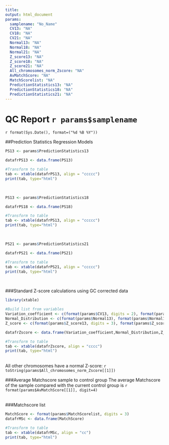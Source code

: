 ```yaml
---
title: 
output: html_document
params:
  samplename: "No_Name"
  CV13: "NA"
  CV18: "NA"
  CV21: "NA"
  Normal13: "NA"
  Normal18: "NA"
  Normal21: "NA"
  Z_score13: "NA"
  Z_score18: "NA"
  Z_score21: "NA"
  All_chromosomes_norm_Zscore: "NA"
  AvMatchScore: "NA"
  MatchScorelist: "NA"
  PredictionStatistics13: "NA"
  PredictionStatistics18: "NA"
  PredictionStatistics21: "NA"
---
```


QC Report `r params$samplename`
=======================================================
`r format(Sys.Date(), format=("%d %B %Y"))`

##Prediction Statistics Regression Models
```r
PS13 <- params$PredictionStatistics13

datafrPS13 <- data.frame(PS13)

#Transform to table
tab <- xtable(datafrPS13, align = "ccccc")
print(tab, type="html")
```
<br>
```r
PS13 <- params$PredictionStatistics18

datafrPS18 <- data.frame(PS18)

#Transform to table
tab <- xtable(datafrPS13, align = "ccccc")
print(tab, type="html")
```
<br>
```r
PS21 <- params$PredictionStatistics21

datafrPS21 <- data.frame(PS21)

#Transform to table
tab <- xtable(datafrPS21, align = "ccccc")
print(tab, type="html")
```

<br>

###Standard Z-score calculations using GC corrected data
```r
library(xtable)

#Build list from variables
Variation_coefficient <- c(format(params$CV13, digits = 2), format(params$CV18, digits = 2), format(params$CV21, digits = 2) )
Normal_Distribution <- c(format(params$Normal13), format(params$Normal18), format(params$Normal21) ) 
Z_score <- c(format(params$Z_score13, digits = 3), format(params$Z_score18, digits = 3), format(params$Z_score21, digits = 3) )

datafrZscore <- data.frame(Variation_coefficient,Normal_Distribution,Z_score, row.names = c("Chr 13","Chr 18","Chr 21"))

#Transform to table
tab <- xtable(datafrZscore, align = "cccc")
print(tab, type="html")

```


<br>
All other chromosomes have a normal Z-score: `r toString(params$All_chromosomes_norm_Zscore[[1]])`
<br>

###Average Matchscore sample to control group
The average Matchscore of the sample compared with the current control group is `r format(params$AvMatchScore[[1]], digit=4)`
<br><br>

###Matchscore list
```r
MatchScore <- format(params$MatchScorelist, digits = 3)
datafrMSc <- data.frame(MatchScore)

#Transform to table
tab <- xtable(datafrMSc, align = "cc")
print(tab, type="html")


```







